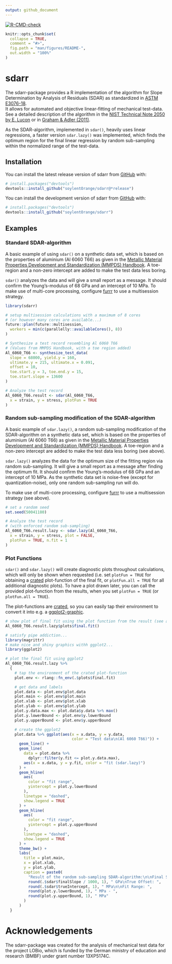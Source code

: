 ```yaml
---
output: github_document
---
```


<!-- badges: start -->
[![R-CMD-check](https://github.com/soylentOrange/sdarr/actions/workflows/R-CMD-check.yaml/badge.svg)](https://github.com/soylentOrange/sdarr/actions/workflows/R-CMD-check.yaml)
<!-- badges: end -->

<!-- README.md is generated from README.Rmd. Please edit that file -->

```r
knitr::opts_chunk$set(
  collapse = TRUE,
  comment = "#>",
  fig.path = "man/figures/README-",
  out.width = "100%"
)
```

# sdarr

The sdarr-package provides a R implementation of the algorithm for Slope Determination by Analysis of Residuals (SDAR) as standardized in [ASTM E3076-18](https://doi.org/10.1520/E3076-18).  
It allows for automated and objective linear-fitting of mechanical test-data. See a detailed description of the algorithm in the [NIST Technical Note 2050 by E. Lucon](https://doi.org/10.6028/NIST.TN.2050) or in [Graham & Adler (2011)](https://doi.org/10.1520/JTE103038).  
  
As the SDAR-algorithm, implemented in `sdar()`, heavily uses linear regressions, a faster version `sdar.lazy()` was implemented, which finds the optimum region for the final linear regression by random sub-sampling within the normalized range of the test-data.
  
## Installation

You can install the latest release version of sdarr from [GitHub](https://github.com/) with:

``` r
# install.packages("devtools")
devtools::install_github("soylentOrange/sdarr@*release")
```

You can install the development version of sdarr from [GitHub](https://github.com/) with:

``` r
# install.packages("devtools")
devtools::install_github("soylentOrange/sdarr")
```

## Examples

### Standard SDAR-algorithm

A basic example of using `sdar()` on a synthetic data set, which is based on the properties of aluminium (Al 6060 T66) as given in the 
[Metallic Material Properties Development and Standardization (MMPDS) Handbook](https://ntrl.ntis.gov/NTRL/dashboard/searchResults/titleDetail/PB2003106632.xhtml).
A toe-region and a non-zero intercept are added to make the test data less boring.  
  
`sdar()` analyzes the data and will give a small report as a message.
It should confirm the Young's-modulus of 68 GPa and an intercept of 10 MPa.
To make use of multi-core processing, configure [furrr](https://furrr.futureverse.org/) to use a multisession strategy.

```r
library(sdarr)

# setup multisession calculations with a maximum of 8 cores
# (or however many cores are available...)
future::plan(future::multisession,
  workers = min(c(parallelly::availableCores(), 8))
)

# Synthesize a test record resembling Al 6060 T66
# (Values from MMPDS Handbook, with a toe region added)
Al_6060_T66 <- synthesize_test_data(
  slope = 68000, yield.y = 160,
  ultimate.y = 215, ultimate.x = 0.091,
  offset = 10,
  toe.start.y = 3, toe.end.y = 15,
  toe.start.slope = 13600
)

# Analyze the test record
Al_6060_T66.result <- sdar(Al_6060_T66,
  x = strain, y = stress, plotFun = TRUE
)
```

### Random sub-sampling modification of the SDAR-algorithm

A basic example of `sdar.lazy()`, a random sub-sampling modification of the SDAR-algorithm on a synthetic data set, which is based on the properties of aluminium (Al 6060 T66) as given in the 
[Metallic Material Properties Development and Standardization (MMPDS) Handbook](https://ntrl.ntis.gov/NTRL/dashboard/searchResults/titleDetail/PB2003106632.xhtml).
A toe-region and a non-zero intercept are added to make the test data less boring (see above).  
  
`sdar.lazy()` analyzes the data for the optimum size of the fitting region via random sub-sampling. It will give a small report as a message after finding the optimum fit.
It should confirm the Young's-modulus of 68 GPa and an intercept of 10 MPa.
As the synthetic data set is noise-free (except for quantization-noise), only one random sub-sampling run will do.

To make use of multi-core processing, configure [furrr](https://furrr.futureverse.org/) to use a multisession strategy (see above).

```r
# set a random seed
set.seed(50041180)

# Analyze the test record
# (with enforced random sub-sampling)
Al_6060_T66.result.lazy <- sdar.lazy(Al_6060_T66,
  x = strain, y = stress, plot = FALSE,
  plotFun = TRUE, n.fit = 1
)
```

### Plot Functions

`sdar()` and `sdar.lazy()` will create diagnostic plots throughout calculations, which will only be shown when requested (i.e. set `plotFun = TRUE` for obtaining a [crated](https://github.com/r-lib/carrier) plot-function of the final fit, or `plotFun.all = TRUE` for all additional diagnostic plots). To have a plot drawn later, you can call the provided plot-function from the results, when you set `plotFun = TRUE` (or `plotFun.all = TRUE`).  

The plot-functions are [crated](https://github.com/r-lib/carrier), so you can easily tap their environment to convert it into e.g. a [ggplot2-graphic](https://ggplot2.tidyverse.org/).

```r
# show plot of final fit using the plot function from the result (see above)
Al_6060_T66.result.lazy$plots$final.fit()
```

```r
# satisfy pipe addiction...
library(magrittr)
# make nice and shiny graphics withh ggplot2...
library(ggplot2)

# plot the final fit using ggplot2
Al_6060_T66.result.lazy %>%
  {
    # tap the environment of the crated plot-function
    plot.env <- rlang::fn_env(.$plots$final.fit)

    # get data and labels
    plot.data <- plot.env$plot.data
    plot.main <- plot.env$plot.main
    plot.xlab <- plot.env$plot.xlab
    plot.ylab <- plot.env$plot.ylab
    plot.y.data.max <- plot.data$y.data %>% max()
    plot.y.lowerBound <- plot.env$y.lowerBound
    plot.y.upperBound <- plot.env$y.upperBound

    # create the ggplot2
    plot.data %>% ggplot(aes(x = x.data, y = y.data,
                             color = "Test data\n(Al 6060 T66)")) +
      geom_line() +
      geom_line(
        data = plot.data %>%
          dplyr::filter(y.fit <= plot.y.data.max),
        aes(x = x.data, y = y.fit, color = "fit (sdar.lazy)")
      ) +
      geom_hline(
        aes(
          color = "fit range",
          yintercept = plot.y.lowerBound
        ),
        linetype = "dashed",
        show.legend = TRUE
      ) +
      geom_hline(
        aes(
          color = "fit range",
          yintercept = plot.y.upperBound
        ),
        linetype = "dashed",
        show.legend = TRUE
      ) +
      theme_bw() +
      labs(
        title = plot.main,
        x = plot.xlab,
        y = plot.ylab,
        caption = paste0(
          "Result of the random sub-sampling SDAR-algorithm:\n\nFinal Slope: ",
          round(.$sdar$finalSlope / 1000, 1), " GPa\nTrue Offset: ",
          round(.$sdar$trueIntercept, 1), " MPa\n\nFit Range: ",
          round(plot.y.lowerBound, 1), " MPa - ",
          round(plot.y.upperBound, 1), " MPa"
        )
      )
  }
```

# Acknowledgements

The sdarr-package was created for the analysis of mechanical test data for the project LOBio, which is funded by the German ministry of education and research (BMBF) under grant number 13XP5174C.
